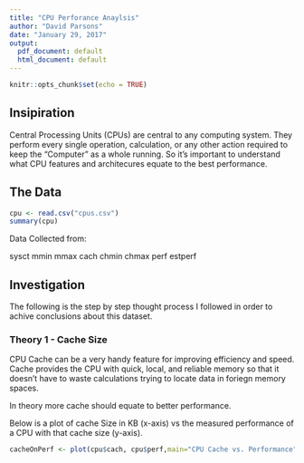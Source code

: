 ```yaml
---
title: "CPU Perforance Anaylsis"
author: "David Parsons"
date: "January 29, 2017"
output:
  pdf_document: default
  html_document: default
---
```


```r
knitr::opts_chunk$set(echo = TRUE)
```

## Insipiration

Central Processing Units (CPUs) are central to any computing system. They perform every single operation, calculation, or any other action required to keep the "Computer" as a whole running. So it's important to understand what CPU features and architecures equate to the best performance.

## The Data

```r
cpu <- read.csv("cpus.csv")
summary(cpu)
```

Data Collected from:

sysct
mmin
mmax
cach
chmin
chmax
perf
estperf

## Investigation

The following is the step by step thought process I followed in order to achive conclusions about this dataset.

### Theory 1 - Cache Size

CPU Cache can be a very handy feature for improving efficiency and speed. Cache provides the CPU with quick, local, and reliable memory so that it doesn't have to waste calculations trying to locate data in foriegn memory spaces.

In theory more cache should equate to better performance.

Below is a plot of cache Size in KB (x-axis) vs the measured performance of a CPU with that cache size (y-axis).

```r

cacheOnPerf <- plot(cpu$cach, cpu$perf,main="CPU Cache vs. Performance", xlab = "Cache in Kilobytes", ylab = "Benchmark Performance", pch = 19)

```
